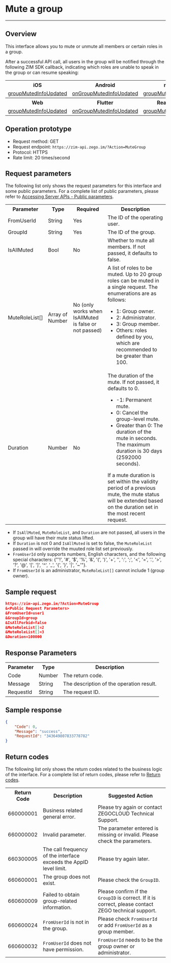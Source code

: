 # Mute a group

- - -

## Overview

This interface allows you to mute or unmute all members or certain roles in a group.

After a successful API call, all users in the group will be notified through the following ZIM SDK callback, indicating which roles are unable to speak in the group or can resume speaking:

<table>

<tbody><tr>
<th>iOS</th>
<th>Android</th>
<th>macOS</th>
<th>Windows</th>
</tr>
<tr>
<td><a href="https://docs.zegocloud.com/article/api?doc=zim_API~objective-c_ios~protocol~ZIMEventHandler#zim-group-muted-info-updated-operated-info-group-id" rel="noreferrer noopenner">groupMutedInfoUpdated</a></td>
<td><a href="https://docs.zegocloud.com/article/api?doc=zim_API~java_android~class~ZIMEventHandler#on-group-muted-info-updated" rel="noreferrer noopenner">onGroupMutedInfoUpdated</a></td>
<td><a href="https://docs.zegocloud.com/article/api?doc=zim_API~objective-c_macos~protocol~ZIMEventHandler#zim-group-muted-info-updated-operated-info-group-id" rel="noreferrer noopenner">groupMutedInfoUpdated</a></td>
<td><a href="https://docs.zegocloud.com/article/api?doc=zim_API~cpp_windows~class~ZIMEventHandler#on-group-muted-info-updated" rel="noreferrer noopenner">onGroupMutedInfoUpdated</a></td>
</tr>
<tr>
<th>Web</th>
<th>Flutter</th>
<th>React Native</th>
<th></th>
</tr>
<tr>
<td><a href="https://docs.zegocloud.com/article/api?doc=zim_API~javascript_web~interface~ZIMEventHandler#group-muted-info-updated" rel="noreferrer noopenner">groupMutedInfoUpdated</a></td>
<td><a href="https://pub.dev/documentation/zego_zim/latest/zego_zim/ZIMEventHandler/onGroupMutedInfoUpdated.html" rel="noreferrer noopenner">onGroupMutedInfoUpdated</a></td>
<td><a href="https://docs.zegocloud.com/article/api?doc=zim_API~javascript_react-native~interface~ZIMEventHandler#group-muted-info-updated" rel="noreferrer noopenner">groupMutedInfoUpdated</a></td>
<td></td>
</tr>
</tbody></table>

## Operation prototype

- Request method: GET
- Request endpoint: `https://zim-api.zego.im/?Action=MuteGroup`
- Protocol: HTTPS
- Rate limit: 20 times/second

## Request parameters

The following list only shows the request parameters for this interface and some public parameters. For a complete list of public parameters, please refer to [Accessing Server APIs - Public parameters](../Accessing%20Server%20APIs.mdx#public-parameters).

<table>

<tbody><tr data-row-level="1">
<th>Parameter</th>
<th>Type</th>
<th>Required</th>
<th>Description</th>
</tr>
<tr data-row-level="2">
<td>FromUserId</td>
<td>String</td>
<td>Yes</td>
<td>The ID of the operating user.</td>
</tr>
<tr data-row-level="3">
<td>GroupId</td>
<td>String</td>
<td>Yes</td>
<td>The ID of the group.</td>
</tr>
<tr data-row-level="4">
<td>IsAllMuted</td>
<td>Bool</td>
<td>No</td>
<td>Whether to mute all members. If not passed, it defaults to false.</td>
</tr>
<tr data-row-level="5">
<td>MuteRoleList[]</td>
<td>Array of Number</td>
<td>No (only works when IsAllMuted is false or not passed)</td>
<td>
A list of roles to be muted. Up to 20 group roles can be muted in a single request. The enumerations are as follows:
<ul>
<li>1: Group owner.</li>
<li>2: Administrator.</li>
<li>3: Group member.</li>
<li>Others: roles defined by you, which are recommended to be greater than 100.</li>
</ul></td>
</tr>
<tr data-row-level="6">
<td>Duration</td>
<td>Number</td>
<td>No</td>
<td>The duration of the mute. If not passed, it defaults to 0.
<ul><li>-1: Permanent mute.</li><li>0: Cancel the group-level mute.</li><li>Greater than 0: The duration of the mute in seconds. The maximum duration is 30 days (2592000 seconds).</li></ul>If a mute duration is set within the validity period of a previous mute, the mute status will be extended based on the duration set in the most recent request.</td>
</tr>
</tbody></table>

<Note title="Note">

- If `IsAllMuted`, `MuteRoleList`, and `Duration` are not passed, all users in the group will have their mute status lifted.
- If `Duration` is not 0 and `IsAllMuted` is set to false, the `MuteRoleList` passed in will override the muuted role list set previously.
- `FromUserId` only supports numbers, English characters, and the following special characters: {"'!', '#', '$', '%', '&', '(', ')', '+', '', ':', ';', '<', '=', '.', '>', '?', '@', '[', ']', '^', '_', '{', '}', '|', '~'"}.
- If `FromUserId` is an administrator, `MuteRoleList[]` cannot include 1 (group owner).
</Note>

## Sample request

```json
https://zim-api.zego.im/?Action=MuteGroup
&<Public Request Parameters>
&FromUserId=user1
&GroupId=group
&IsAllForbid=false
&MuteRoleList[]=2
&MuteRoleList[]=3
&Duration=100000
```

## Response Parameters

<table>

<tbody><tr data-row-level="1">
<th>Parameter</th>
<th>Type</th>
<th>Description</th>
</tr>
<tr data-row-level="2">
<td>Code</td>
<td>Number</td>
<td>The return code.</td>
</tr>
<tr data-row-level="3">
<td>Message</td>
<td>String</td>
<td>The description of the operation result.</td>
</tr>
<tr data-row-level="4">
<td>RequestId</td>
<td>String</td>
<td>The request ID.</td>
</tr>
</tbody></table>


## Sample response

```json
{
    "Code": 0,
    "Message": "success",
    "RequestId": "343649807833778782"
}
```

## Return codes

The following list only shows the return codes related to the business logic of the interface. For a complete list of return codes, please refer to [Return codes](../Return%20codes.mdx).

<table>

<tbody><tr>
<th>Return Code</th>
<th>Description</th>
<th>Suggested Action</th>
</tr>
<tr>
<td>660000001</td>
<td>Business related general error.</td>
<td>Please try again or contact ZEGOCLOUD Technical Support.</td>
</tr>
<tr>
<td>660000002</td>
<td>Invalid parameter.&nbsp;</td>
<td>The parameter entered is missing or invalid. Please check the parameters.</td>
</tr>
<tr>
<td>660300005</td>
<td>The call frequency of the interface exceeds the AppID level limit.</td>
<td>Please try again later.</td>
</tr>
<tr>
<td>660600001</td>
<td>The group does not exist.</td>
<td>Please check the <code>GroupID</code>.</td>
</tr>
<tr>
<td>660600009</td>
<td>Failed to obtain group-related information.</td>
<td>Please confirm if the <code>GroupID</code> is correct. If it is correct, please contact ZEGO technical support.</td>
</tr>
<tr>
<td>660600024</td>
<td><code>FromUserId</code> is not in the group.</td>
<td>Please check <code>FromUserId</code> or add <code>FromUserId</code> as a group member.</td>
</tr>
<tr>
<td>660600032</td>
<td><code>FromUserId</code> does not have permission.</td>
<td><code>FromUserId</code> needs to be the group owner or administrator.</td>
</tr>
</tbody></table>
